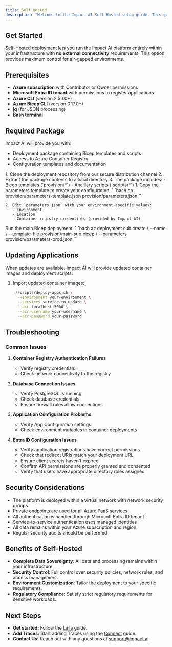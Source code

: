 ```yaml
---
title: Self Hosted
description: "Welcome to the Impact AI Self-Hosted setup guide. This guide provides step-by-step instructions for provisioning and deploying the Impact Platform in a self-hosted, air-gapped environment."
---
```


## Get Started

Self-Hosted deployment lets you run the Impact AI platform entirely within your infrastructure with **no external connectivity** requirements. This option provides maximum control for air-gapped environments.

## Prerequisites

- **Azure subscription** with Contributor or Owner permissions
- **Microsoft Entra ID tenant** with permissions to register applications
- **Azure CLI** (version 2.50.0+)
- **Azure Bicep CLI** (version 0.17.0+)
- **jq** (for JSON processing)
- **Bash terminal**

## Required Package

Impact AI will provide you with:
- Deployment package containing Bicep templates and scripts
- Access to Azure Container Registry
- Configuration templates and documentation

<Steps>
  <Step title="Prepare Deployment Package">
    1. Clone the deployment repository from our secure distribution channel
    2. Extract the package contents to a local directory
    3. The package includes:
       - Bicep templates (`provision/*`)
       - Ancillary scripts (`scripts/*`)
  </Step>

  <Step title="Configure Deployment Parameters">
    1. Copy the parameters template to create your configuration:
       ```bash
       cp provision/parameters-template.json provision/parameters.json
       ```

    2. Edit `parameters.json` with your environment-specific values:
       - Environment
       - Location
       - Container registry credentials (provided by Impact AI)
  </Step>

  <Step title="Provision Infrastructure">
    Run the main Bicep deployment:
    ```bash
     az deployment sub create \
      --name <deployment> \
      --template-file provision/main-sub.bicep \
      --parameters provision/parameters-prod.json
    ```
  </Step>
</Steps>

## Updating Applications

When updates are available, Impact AI will provide updated container images and deployment scripts:

1. Import updated container images:
   ```bash
   ./scripts/deploy-apps.sh \
     --environment your-environment \
     --services service-to-update \
     --acr localhost:5000 \
     --acr-username your-username \
     --acr-password your-password
   ```

## Troubleshooting

### Common Issues

1. **Container Registry Authentication Failures**
   - Verify registry credentials
   - Check network connectivity to the registry

2. **Database Connection Issues**
   - Verify PostgreSQL is running
   - Check database credentials
   - Ensure firewall rules allow connections

3. **Application Configuration Problems**
   - Verify App Configuration settings
   - Check environment variables in container deployments

4. **Entra ID Configuration Issues**
   - Verify application registrations have correct permissions
   - Check that redirect URIs match your deployment URL
   - Ensure client secrets haven't expired
   - Confirm API permissions are properly granted and consented
   - Verify that users have appropriate directory roles assigned

## Security Considerations

- The platform is deployed within a virtual network with network security groups
- Private endpoints are used for all Azure PaaS services
- All authentication is handled through Microsoft Entra ID tenant
- Service-to-service authentication uses managed identities
- All data remains within your Azure subscription and region
- Regular security audits should be performed

## Benefits of Self-Hosted

- **Complete Data Sovereignty**: All data and processing remains within your infrastructure.
- **Security Control**: Full control over security policies, network rules, and access management.
- **Environment Customization**: Tailor the deployment to your specific requirements.
- **Regulatory Compliance**: Satisfy strict regulatory requirements for sensitive workloads.

## Next Steps
- **Get started:** Follow the [Laila](/workflows/laila) guide.
- **Add Traces:** Start adding Traces using the [Connect](/quickstart) guide.
- **Contact Us:** Reach out with any questions at [support@impact.ai](mailto:support@impact.ai)

